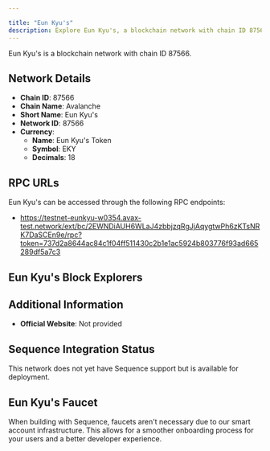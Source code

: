 ```yaml
---

title: "Eun Kyu's"
description: Explore Eun Kyu's, a blockchain network with chain ID 87566. Learn about its native currency, Eun Kyu's Token, and how to interact with the network.
---
```




Eun Kyu's is a blockchain network with chain ID 87566.

## Network Details

- **Chain ID**: 87566
- **Chain Name**: Avalanche
- **Short Name**: Eun Kyu's
- **Network ID**: 87566
- **Currency**: 
  - **Name**: Eun Kyu's Token
  - **Symbol**: EKY
  - **Decimals**: 18

## RPC URLs

Eun Kyu's can be accessed through the following RPC endpoints:

- https://testnet-eunkyu-w0354.avax-test.network/ext/bc/2EWNDiAUH6WLaJ4zbbjzqRgJjAqygtwPh6zKTsNRK7DaSCEn9e/rpc?token=737d2a8644ac84c1f04ff511430c2b1e1ac5924b803776f93ad665289df5a7c3

## Eun Kyu's Block Explorers



## Additional Information

- **Official Website**: Not provided

## Sequence Integration Status

This network does not yet have Sequence support but is available for deployment.

## Eun Kyu's Faucet

When building with Sequence, faucets aren't necessary due to our smart account infrastructure. This allows for a smoother onboarding process for your users and a better developer experience.
